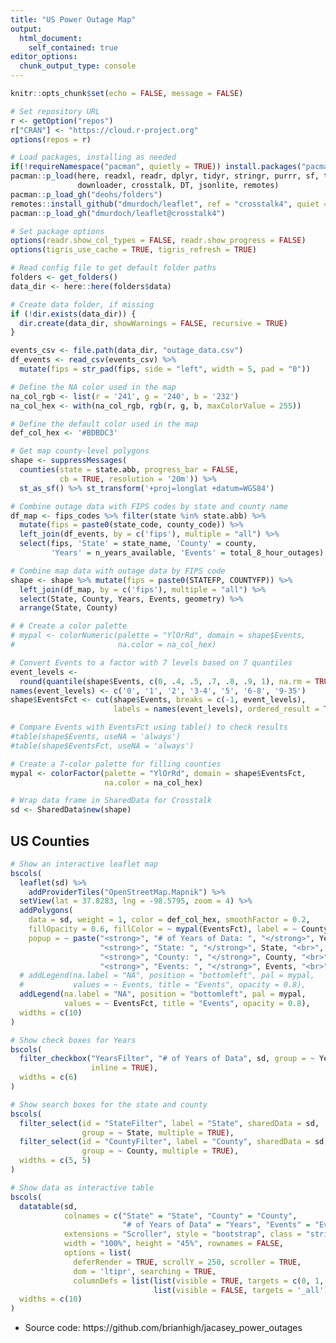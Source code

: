 ```yaml
---
title: "US Power Outage Map"
output: 
  html_document:
    self_contained: true
editor_options: 
  chunk_output_type: console
---
```


```r
knitr::opts_chunk$set(echo = FALSE, message = FALSE)
```

```r
# Set repository URL
r <- getOption("repos")
r["CRAN"] <- "https://cloud.r-project.org"
options(repos = r)

# Load packages, installing as needed
if(!requireNamespace("pacman", quietly = TRUE)) install.packages("pacman")
pacman::p_load(here, readxl, readr, dplyr, tidyr, stringr, purrr, sf, tigris, 
               downloader, crosstalk, DT, jsonlite, remotes)
pacman::p_load_gh("deohs/folders")
remotes::install_github("dmurdoch/leaflet", ref = "crosstalk4", quiet = TRUE)
pacman::p_load_gh("dmurdoch/leaflet@crosstalk4")

# Set package options
options(readr.show_col_types = FALSE, readr.show_progress = FALSE)
options(tigris_use_cache = TRUE, tigris_refresh = TRUE)
```

```r
# Read config file to get default folder paths
folders <- get_folders()
data_dir <- here::here(folders$data)
```

```r
# Create data folder, if missing
if (!dir.exists(data_dir)) {
  dir.create(data_dir, showWarnings = FALSE, recursive = TRUE)
}
```

```r
events_csv <- file.path(data_dir, "outage_data.csv")
df_events <- read_csv(events_csv) %>% 
  mutate(fips = str_pad(fips, side = "left", width = 5, pad = "0"))
```

```r
# Define the NA color used in the map
na_col_rgb <- list(r = '241', g = '240', b = '232')
na_col_hex <- with(na_col_rgb, rgb(r, g, b, maxColorValue = 255))

# Define the default color used in the map
def_col_hex <- '#BDBDC3'

# Get map county-level polygons
shape <- suppressMessages(
  counties(state = state.abb, progress_bar = FALSE, 
           cb = TRUE, resolution = '20m')) %>%
  st_as_sf() %>% st_transform('+proj=longlat +datum=WGS84')

# Combine outage data with FIPS codes by state and county name
df_map <- fips_codes %>% filter(state %in% state.abb) %>% 
  mutate(fips = paste0(state_code, county_code)) %>%
  left_join(df_events, by = c('fips'), multiple = "all") %>% 
  select(fips, 'State' = state_name, 'County' = county, 
         'Years' = n_years_available, 'Events' = total_8_hour_outages)

# Combine map data with outage data by FIPS code
shape <- shape %>% mutate(fips = paste0(STATEFP, COUNTYFP)) %>%
  left_join(df_map, by = c('fips'), multiple = "all") %>%
  select(State, County, Years, Events, geometry) %>%
  arrange(State, County)

# # Create a color palette
# mypal <- colorNumeric(palette = "YlOrRd", domain = shape$Events,
#                       na.color = na_col_hex)

# Convert Events to a factor with 7 levels based on 7 quantiles
event_levels <- 
  round(quantile(shape$Events, c(0, .4, .5, .7, .8, .9, 1), na.rm = TRUE))
names(event_levels) <- c('0', '1', '2', '3-4', '5', '6-8', '9-35')
shape$EventsFct <- cut(shape$Events, breaks = c(-1, event_levels), 
                       labels = names(event_levels), ordered_result = TRUE)

# Compare Events with EventsFct using table() to check results
#table(shape$Events, useNA = 'always')
#table(shape$EventsFct, useNA = 'always')

# Create a 7-color palette for filling counties
mypal <- colorFactor(palette = "YlOrRd", domain = shape$EventsFct, 
                     na.color = na_col_hex)

# Wrap data frame in SharedData for Crosstalk
sd <- SharedData$new(shape)
```

## US Counties

```r
# Show an interactive leaflet map
bscols(
  leaflet(sd) %>% 
    addProviderTiles("OpenStreetMap.Mapnik") %>%
  setView(lat = 37.8283, lng = -98.5795, zoom = 4) %>%
  addPolygons(
    data = sd, weight = 1, color = def_col_hex, smoothFactor = 0.2, 
    fillOpacity = 0.6, fillColor = ~ mypal(EventsFct), label = ~ County, 
    popup = ~ paste("<strong>", "# of Years of Data: ", "</strong>", Years, "<br>",
                    "<strong>", "State: ", "</strong>", State, "<br>",
                    "<strong>", "County: ", "</strong>", County, "<br>",
                    "<strong>", "Events: ", "</strong>", Events, "<br>")) %>%
  # addLegend(na.label = "NA", position = "bottomleft", pal = mypal, 
  #           values = ~ Events, title = "Events", opacity = 0.8),
  addLegend(na.label = "NA", position = "bottomleft", pal = mypal,
            values = ~ EventsFct, title = "Events", opacity = 0.8),
  widths = c(10)
)
```

```r
# Show check boxes for Years
bscols(
  filter_checkbox("YearsFilter", "# of Years of Data", sd, group = ~ Years,
                  inline = TRUE),
  widths = c(6)
)

# Show search boxes for the state and county
bscols(
  filter_select(id = "StateFilter", label = "State", sharedData = sd, 
                group = ~ State, multiple = TRUE),
  filter_select(id = "CountyFilter", label = "County", sharedData = sd, 
                group = ~ County, multiple = TRUE),
  widths = c(5, 5)
)
```

```r
# Show data as interactive table
bscols(
  datatable(sd, 
            colnames = c("State" = "State", "County" = "County", 
                         "# of Years of Data" = "Years", "Events" = "Events"),
            extensions = "Scroller", style = "bootstrap", class = "stripe",
            width = "100%", height = "45%", rownames = FALSE,
            options = list(
              deferRender = TRUE, scrollY = 250, scroller = TRUE, 
              dom = 'ltipr', searching = TRUE,
              columnDefs = list(list(visible = TRUE, targets = c(0, 1, 2, 3)),
                                list(visible = FALSE, targets = '_all')))),
  widths = c(10)
)
```

- Source code: https://github.com/brianhigh/jacasey_power_outages
